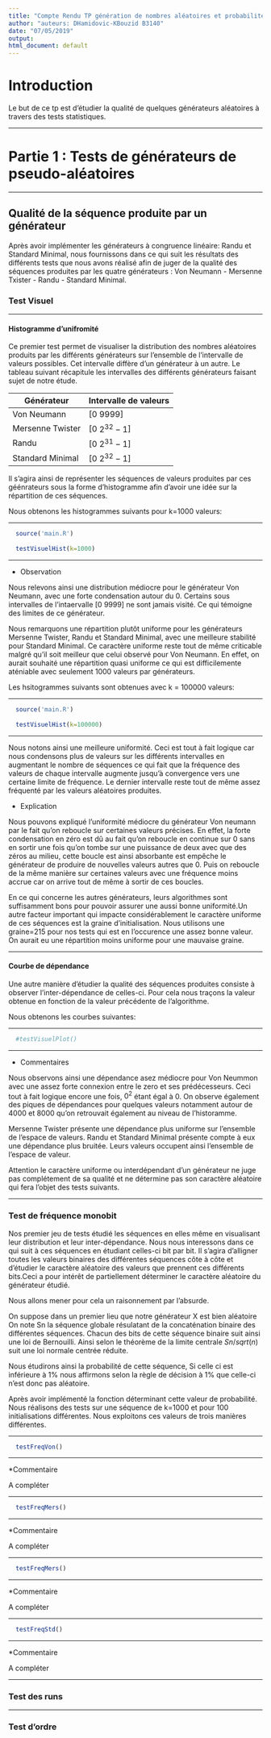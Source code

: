 ```yaml
---
title: "Compte Rendu TP génération de nombres aléatoires et probabilités"
author: "auteurs: DHamidovic-KBouzid B3140"
date: "07/05/2019"
output:
html_document: default
---
```

# Introduction 

Le but de ce tp est d'étudier la qualité de quelques générateurs aléatoires à travers des tests statistiques.

***
# Partie 1 : Tests de générateurs de pseudo-aléatoires
***
## Qualité de la séquence produite par un générateur

Après avoir implémenter les générateurs à congruence linéaire: Randu et Standard Minimal, nous fournissons dans ce qui suit les résultats des différents tests que nous avons réalisé afin de juger de la qualité des séquences produites par les quatre générateurs : Von Neumann - Mersenne Txister - Randu - Standard Minimal. 

### Test Visuel

***

#### Histogramme d'unifromité 

Ce premier test permet de visualiser la distribution des nombres aléatoires produits par les différents générateurs sur l'ensemble de l'intervalle de valeurs possibles. Cet intervalle diffère d'un générateur à un autre. 
Le tableau suivant récapitule les intervalles des différents générateurs faisant sujet de notre étude. 

Générateur | Intervalle de valeurs 
------------- | -------------
Von Neumann | [0 9999]
Mersenne Twister | [0 $2^32-1$] 
Randu | [0 $2^31-1$]
Standard Minimal | [0 $2^32-1$]

Il s'agira ainsi de représenter les séquences de valeurs produites par ces géénrateurs sous la forme d'histogramme afin d'avoir une idée sur la répartition de ces séquences. 

Nous obtenons les histogrammes suivants pour k=1000 valeurs: 

***

```r
  source('main.R')
  
  testVisuelHist(k=1000)
```

***

* Observation 

Nous relevons ainsi une distribution médiocre pour le générateur Von Neumann, avec une forte condensation autour du 0. Certains sous intervalles de l'intaervalle [0 9999] ne sont jamais visité. Ce qui témoigne des limites de ce générateur.

Nous remarquons une répartition plutôt uniforme pour les générateurs Mersenne Twister, Randu et Standard Minimal, avec une meilleure stabilité pour Standard Minimal.
Ce caractère uniforme reste tout de même criticable malgré qu'il soit meilleur que celui observé pour Von Neumann. En effet, on aurait souhaité une répartition quasi uniforme ce qui est difficilemente aténiable avec seulement 1000 valeurs par générateurs.

Les hsitogrammes suivants sont obtenues avec k = 100000 valeurs: 

***

```r
  source('main.R')
  
  testVisuelHist(k=100000)
```

*** 

Nous notons ainsi une meilleure uniformité. Ceci est tout à fait logique car nous condensons plus de valeurs sur les différents intervalles en augmentant le nombre de séquences ce qui fait que la fréquence des valeurs de chaque intervalle augmente jusqu'à convergence vers une certaine limite de fréquence. Le dernier intervalle reste tout de même assez fréquenté par les valeurs aléatoires produites. 

* Explication 

Nous pouvons expliqué l'uniformité médiocre du générateur Von neumann par le fait qu'on reboucle sur certaines valeurs précises. En effet, la forte condensation en zéro est dû au fait qu'on reboucle en continue sur 0 sans en sortir une fois qu'on tombe sur une puissance de deux avec que des zéros au milieu, cette boucle est ainsi absorbante est empêche le générateur de produire de nouvelles valeurs autres que 0. Puis on reboucle de la même manière sur certaines valeurs avec une fréquence moins accrue car on arrive tout de même à sortir de ces boucles. 

En ce qui concerne les autres générateurs, leurs algorithmes sont suffisamment bons pour pouvoir assurer une aussi bonne uniformité.Un autre facteur important qui impacte considérablement le caractère uniforme de ces séquences est la graine d'initialisation. Nous utilisons une graine=215 pour nos tests qui est en l'occurence une assez bonne valeur. On aurait eu une répartition moins uniforme pour une mauvaise graine.

***

#### Courbe de dépendance 

Une autre manière d'étudier la qualité des séquences produites consiste à observer l'inter-dépendance de celles-ci. Pour cela nous traçons la valeur obtenue en fonction de la valeur précédente de l'algorithme. 

Nous obtenons les courbes suivantes: 

***
```r
  #testVisuelPlot()
```

***

* Commentaires

Nous observons ainsi une dépendance asez médiocre pour Von Neummon avec une assez forte connexion entre le zero et ses prédécesseurs. Ceci tout à fait logique encore une fois, $0^2$ étant égal à 0. On observe également des piques de dépendances pour quelques valeurs notamment autour de 4000 et 8000 qu'on retrouvait également au niveau de l'historamme.   

Mersenne Twister présente une dépendance plus uniforme sur l'ensemble de l'espace de valeurs. Randu et Standard Minimal présente compte à eux une dépendance plus bruitée. Leurs valeurs occupent ainsi l'ensemble de l'espace de valeur. 
 

Attention le caractère uniforme ou interdépendant d'un générateur ne juge pas complétement de sa qualité et ne détermine pas son caractère aléatoire qui fera l'objet des tests suivants. 

***

### Test de fréquence monobit

Nos premier jeu de tests étudié les séquences en elles même en visualisant leur distribution et leur inter-dépendance. Nous nous interessons dans ce qui suit à ces séquences en étudiant celles-ci bit par bit. Il s'agira d'alligner toutes les valeurs binaires des différentes séquences côte à côte et d'étudier le caractère aléatoire des valeurs que prennent ces différents bits.Ceci a pour intérêt de partiellement déterminer le caractère aléatoire du générateur étudié. 

Nous allons mener pour cela un raisonnement par l'absurde. 

On suppose dans un premier lieu que notre générateur X est bien aléatoire 
On note Sn la séquence globale résulatant de la concaténation binaire des différentes séquences. Chacun des bits de cette séquence binaire suit ainsi une loi de Bernouilli. 
Ainsi selon le théorème de la limite centrale $Sn/sqrt(n)$ suit une loi normale centrée réduite. 

Nous étudirons ainsi la probabilité de cette séquence, Si celle ci est inférieure à 1% nous affirmons selon la règle de décision à 1% que celle-ci n'est donc pas aléatoire. 

Après avoir implémenté la fonction déterminant cette valeur de probabilité. Nous réalisons des tests sur une séquence de k=1000 et pour 100 initialisations différentes. 
Nous exploitons ces valeurs de trois manières différentes.

***

```r
  testFreqVon()
```

***

*Commentaire

A compléter 

***

```r
  testFreqMers()
```

***

*Commentaire

A compléter 

***

```r
  testFreqMers()
```

***

*Commentaire

A compléter 

***

```r
  testFreqStd()
```

***

*Commentaire

A compléter 


***

### Test des runs 

***

### Test d'ordre 



